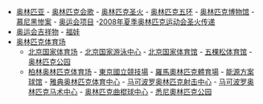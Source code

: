 *[[奥林匹亚|奥林匹亚]] - [[奥林匹克会歌|奥林匹克会歌]] - [[奥林匹克圣火|奥林匹克圣火]] - [[奥林匹克五环|奥林匹克五环]] - [[奥林匹克博物馆|奥林匹克博物馆]] - [[慕尼黑惨案|慕尼黑惨案]] - [[奥运会项目|奥运会项目]] -[[2008年夏季奥林匹克运动会圣火传递|2008年夏季奥林匹克运动会圣火传递]]
*[[奥运会吉祥物|奥运会吉祥物]] - [[福娃|福娃]]
*[[奥林匹克体育场|奥林匹克体育场]]
**[[北京国家体育场|北京国家体育场]] - [[北京国家游泳中心|北京国家游泳中心]] - [[北京国家体育馆|北京国家体育馆]] - [[五棵松体育馆|五棵松体育馆]] - [[奥林匹克公园|奥林匹克公园]]
**[[柏林奥林匹克体育场|柏林奥林匹克体育场]] - [[東京國立競技場|東京國立競技場]] - [[羅馬奧林匹克體育場|羅馬奧林匹克體育場]] - [[能源方案球馆|能源方案球馆]] - [[雅典奥林匹克体育中心|雅典奥林匹克体育中心]] - [[马可波罗奥林匹克射击中心|马可波罗奥林匹克射击中心]] - [[马可波罗奥林匹克马术中心|马可波罗奥林匹克马术中心]] - [[奥林匹克曲棍球中心|奥林匹克曲棍球中心]] - [[悉尼奧林匹克公园|悉尼奧林匹克公园]]